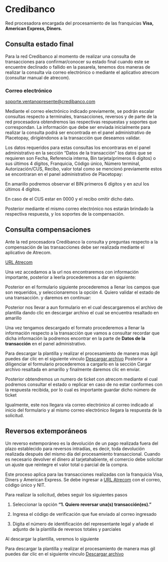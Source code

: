


<HeroPattern />


# Credibanco
Red procesadora encargada del procesamiento de las franquicias **Visa, American Express, Diners.**

## Consulta estado final

Para la red Credibanco al momento de realizar una consulta de transacciones para confirmar/conocer su estado final cuando este se encuentre declinado o fallido en la pasarela, tenemos dos maneras de realizar la consulta vía correo electrónico o mediante el aplicativo atrecom (consultar manual de atrecom).

### Correo electrónico
soporte.ventanopresente@credibanco.com

Mediante el correo electrónico indicado previamente, se podrán escalar consultas respecto a terminales, transacciones, reversos y de parte de la red procesadora obtendremos las respectivas respuestas y soportes que correspondan.
La información que debe ser enviada inicialmente para realizar la consulta podrá ser encontrada en el panel administrativo de Placetopay, dirigiéndonos a la transacción que deseamos validar.

Los datos requeridos para estas consultas los encontraras en el panel administrativo en la sección “Datos de la transacción” los datos que se requieren son Fecha, Referencia interna, Bin tarjeta(primeros 6 dígitos) o sus últimos 4 dígitos, Franquicia, Código único, Número terminal, Autorización/CUS, Recibo, valor total como se mencionó previamente estos se encontraran en el panel administrativo de Placetopay:

<Note>En amarillo podremos observar el BIN primeros 6 dígitos y en azul los últimos 4 dígitos.</Note>

En caso de el CUS estar en 0000 y el recibo omitir dicho dato.

<CenteredContainer>
    <ImageZoom
      src="/payments/processing_networks/panel_trxs_rd.webp"
      alt="panel_trxs_rd"
      className="w-full h-auto shadow rounded-md my-0 transition-transform duration-300 ease-in-out cursor-pointer hover:scale-110 focus:scale-110" 
    />
</CenteredContainer>

Posterior mediante el mismo correo electrónico nos estarán brindado la respectiva respuesta, y los soportes de la compensación.

## Consulta compensaciones

Ante la red procesadora Credibanco la consulta y preguntas respecto a la compensación de las transacciones debe ser realizada mediante el aplicativo de Atrecom.

<a href="https://transfer.credibanco.com/form/atrecom" target="_blank" rel="URL Atrecom">URL Atrecom</a>

Una vez accedamos a la url nos encontraremos con información importante, posterior a leerla procederemos a dar en siguiente:

<CenteredContainer>
    <ImageZoom
      src="/payments/processing_networks/atrecom_homepage.webp"
      alt="atrecom_homepage_rd"
      className="w-full h-auto shadow rounded-md my-0 transition-transform duration-300 ease-in-out cursor-pointer hover:scale-110 focus:scale-110" 
    />
</CenteredContainer>

Posterior en el formulario siguiente procederemos a llenar los campos que son requeridos, y seleccionaremos la opción 4. Quiero validar el estado de una transacción. y daremos en continuar:

<CenteredContainer>
    <ImageZoom
      src="/payments/processing_networks/form_cr.webp"
      alt="form_cr"
      className="w-full h-auto shadow rounded-md my-0 transition-transform duration-300 ease-in-out cursor-pointer hover:scale-110 focus:scale-110" 
    />
</CenteredContainer>

Posterior nos llevar a aun formulario en el cual descargaremos el archivo de plantilla dando clic en descargar archivo el cual se encuentra resaltado en amarillo

<CenteredContainer>
    <ImageZoom
      src="/payments/processing_networks/archive_cr.webp"
      alt="archive_cr"
      className="w-full h-auto shadow rounded-md my-0 transition-transform duration-300 ease-in-out cursor-pointer hover:scale-110 focus:scale-110" 
    />
</CenteredContainer>



Una vez tengamos descargado el formato procederemos a llenar la información respecto a la transacción que vamos a consultar recordar que dicha información la podremos encontrar en la parte de **Datos de la transacción** en el panel administrativo.

<CenteredContainer>
    <ImageZoom
      src="/payments/processing_networks/serachtemplate_cr.webp"
      alt="searchtemplate"
      className="w-full h-auto shadow rounded-md my-0 transition-transform duration-300 ease-in-out cursor-pointer hover:scale-110 focus:scale-110" 
    />
</CenteredContainer>

<Note> 
Para descargar la plantilla y realizar el procesamiento de manera mas ágil puedes dar clic en el siguiente vinculo
<a href="/PLANTILLA_MASIVO_CONSULTA_DE_TRANSACCIONES.xlsx" download>Descargar archivo</a> 
</Note>
Posterior a diligenciar el formulario procederemos a cargarlo en la sección Cargar archivo resaltada en amarillo y finalmente daremos clic en enviar.

<CenteredContainer>
    <ImageZoom
      src="/payments/processing_networks/archive_cr.webp"
      alt="archive_cr"
      className="w-full h-auto shadow rounded-md my-0 transition-transform duration-300 ease-in-out cursor-pointer hover:scale-110 focus:scale-110" 
    />
</CenteredContainer>

Posterior obtendremos un numero de ticket con atrecom mediante el cual podremos 	consultar el estado o replicar en caso de no estar conformes con la respuesta		recibida, por lo cual es importante guardar dicho número de ticket

<CenteredContainer>
    <ImageZoom
      src="/payments/processing_networks/request_cr.webp"
      alt="request_cr"
      className="w-full h-auto shadow rounded-md my-0 transition-transform duration-300 ease-in-out cursor-pointer hover:scale-110 focus:scale-110" 
    />
</CenteredContainer>

Igualmente, este nos llegara vía correo electrónico al correo indicado al inicio del formulario y al mismo correo electrónico llegara la respuesta de la solicitud.

## Reversos extemporáneos
Un reverso extemporáneo es la devolución de un pago realizada fuera del plazo establecido para reversos intradías, es decir, 
toda devolución realizada después del mismo día del procesamiento transaccional. 
Cuando es necesario devolver el dinero al tarjetahabiente, el comercio debe solicitar un ajuste que reintegre el valor total o parcial de la compra.

Este proceso aplica para las transacciones realizadas con la franquicia Visa, Diners y American Express.
Se debe ingresar a <a href="https://transfer.credibanco.com/form/atrecom" target="_blank" rel="URL Atrecom">URL Atrecom</a> con el correo, código único y NIT.

<CenteredContainer>
    <ImageZoom
      src="/payments/processing_networks/Seccion_inicial_atrecom.webp"
      alt="Seccion_inicial_atrecom"
      className="w-full h-auto shadow rounded-md my-0 transition-transform duration-300 ease-in-out cursor-pointer hover:scale-110 focus:scale-110" 
    />
</CenteredContainer>

Para realizar la solicitud, debes seguir los siguientes pasos

1.	Seleccionar la opción **“1. Quiero reversar una(s) transacción(es).”**

<CenteredContainer>
    <ImageZoom
      src="/payments/processing_networks/reverse_cr.webp"
      alt="reverse_cr"
      className="w-full h-auto shadow rounded-md my-0 transition-transform duration-300 ease-in-out cursor-pointer hover:scale-110 focus:scale-110" 
    />
</CenteredContainer>

2. Ingresa el código de verificación que fue enviado al correo ingresado

<CenteredContainer>
    <ImageZoom
      src="/payments/processing_networks/sendreverse_cr.webp"
      alt="sendreverse_cr"
      className="w-full h-auto shadow rounded-md my-0 transition-transform duration-300 ease-in-out cursor-pointer hover:scale-110 focus:scale-110" 
    />
</CenteredContainer>

3.	Digita el número de identificación del representante legal y añade el adjunto de la plantilla de reversos totales y parciales

<CenteredContainer>
    <ImageZoom
      src="/payments/processing_networks/archivereverse_cr.webp"
      alt="archivereverse_cr"
      className="w-full h-auto shadow rounded-md my-0 transition-transform duration-300 ease-in-out cursor-pointer hover:scale-110 focus:scale-110" 
    />
</CenteredContainer>

<Note>Al descargar la plantilla, veremos lo siguiente </Note>

<CenteredContainer>
    <ImageZoom
      src="/payments/processing_networks/serachtemplate_cr.webp"
      alt="serachtemplate_cr"
      className="w-full h-auto shadow rounded-md my-0 transition-transform duration-300 ease-in-out cursor-pointer hover:scale-110 focus:scale-110" 
    />
</CenteredContainer>

<Note>
Para descargar la plantilla y realizar el procesamiento de manera mas gil puedes dar clic en el siguiente vinculo
<a href="/PLANTILLA_DE_REVERSOS TOTALES_Y_PARCIALES.xlsx" download>Descargar archivo</a>
 </Note>